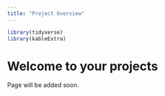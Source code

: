 ```yaml
---
title: "Project Overview"
---
```


```r
library(tidyverse)
library(kableExtra)
```

# Welcome to your projects

Page will be added soon.

